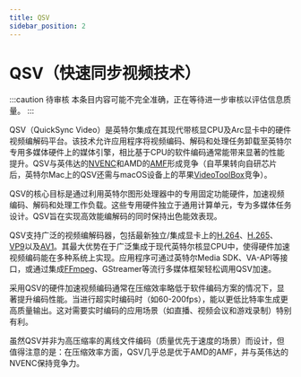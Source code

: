 ```yaml
---
title: QSV
sidebar_position: 2
---
```


# QSV（快速同步视频技术）

:::caution 待审核
本条目内容可能不完全准确，正在等待进一步审核以评估信息质量。
:::

QSV（QuickSync Video）是英特尔集成在其现代带核显CPU及Arc显卡中的硬件视频编解码平台。该技术允许应用程序将视频编码、解码和处理任务卸载至英特尔专用多媒体硬件上的媒体引擎，相比基于CPU的软件编码通常能带来显著的性能提升。QSV与英伟达的[NVENC](./nvenc.mdx)和AMD的[AMF](./amf.mdx)形成竞争（自苹果转向自研芯片后，英特尔Mac上的QSV还需与macOS设备上的苹果[VideoToolBox](./videotoolbox.mdx)竞争）。

QSV的核心目标是通过利用英特尔图形处理器中的专用固定功能硬件，加速视频编码、解码和处理工作负载。这些专用硬件独立于通用计算单元，专为多媒体任务设计。QSV旨在实现高效能编解码的同时保持出色能效表现。

QSV支持广泛的视频编解码器，包括最新独立/集成显卡上的[H.264](../video/AVC.mdx)、[H.265](../video/HEVC.mdx)、[VP9](../video/VP9.mdx)以及[AV1](../video/AV1.mdx)。其最大优势在于广泛集成于现代英特尔核显CPU中，使得硬件加速视频编码能在多种系统上实现。应用程序可通过英特尔Media SDK、VA-API等接口，或通过集成[FFmpeg](../utilities/ffmpeg.mdx)、GStreamer等流行多媒体框架轻松调用QSV加速。

采用QSV的硬件加速视频编码通常在压缩效率略低于软件编码方案的情况下，显著提升编码性能。当进行超实时编码时（如60-200fps），能以更低比特率生成更高质量输出。这对需要实时编码的应用场景（如直播、视频会议和游戏录制）特别有利。

虽然QSV并非为高压缩率的离线文件编码（质量优先于速度的场景）而设计，但值得注意的是：在压缩效率方面，QSV几乎总是优于AMD的AMF，并与英伟达的NVENC保持竞争力。